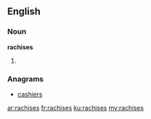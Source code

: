 ==English==

===Noun===
'''rachises'''

# {{plural of|[[rachis]]}}

===Anagrams===
* [[cashiers#English|cashiers]]

[[ar:rachises]]
[[fr:rachises]]
[[ku:rachises]]
[[my:rachises]]